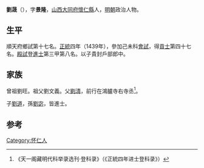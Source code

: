 {{Otheruses|other=名为刘晟的其他人物|刘晟 (消歧义)}}
{{明清人物信息框
| 姓名 = 劉晟
| 原名 =
| 圖片名稱= 
| 圖片大小 =
| 圖片說明 = 
| 最高職務 = 封戶部郎中
| 國家 = 大明 
| 爵位 =
| 籍貫 = [[山西|山西]][[大同府|大同府]][[懷仁縣|懷仁縣]]軍籍
| 族裔 = 
| 字號 = 字景隆
| 諡號 =
| 出生日期 = 生年不詳
| 出生地點 = 
| 逝世日期 = 卒年不詳
| 逝世地點 =
| 墓葬 =
| 配偶 = 
| 親屬 = 子 [[劉道_(天順進士)|劉道]]，孫 [[劉宓|劉宓]]
| 出身 =
* 正統四年己未科同進士出身
| 經歷 =
| 著作 =  
}}

'''劉晟'''（{{bd|1417年||？}}），字'''景隆'''，[[山西|山西]][[大同府|大同府]][[懷仁縣|懷仁縣]]人，[[明朝|明朝]]政治人物。

==生平==
順天府鄉試第十七名。[[正统_(年号)|正統]]四年（1439年），參加己未科[[會試|會試]]，得[[貢士|貢士]]第四十七名。[[殿試|殿試]]登[[進士|進士]]第三甲第八名。以子貴封戶部郎中。

==家族==
曾祖劉旺。祖父劉文義。父[[劉清|劉清]]，前行在鴻臚寺右寺丞<ref>《天一阁藏明代科举录选刊·登科录》（《正統四年进士登科录》）</ref>。

子[[劉道_(天順進士)|劉道]]，孫[[劉宓|劉宓]]，皆進士。

==参考==
{{reflist}}

{{正統四年己未科殿試金榜}}

{{Authority control}}

{{DEFAULTSORT:Liu劉}}

[[Category:怀仁人|Category:怀仁人]]


{{明朝人物小作品}}